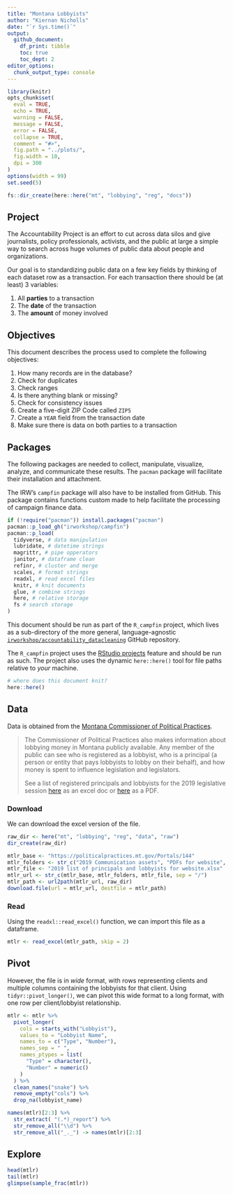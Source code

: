 ```yaml
---
title: "Montana Lobbyists"
author: "Kiernan Nicholls"
date: "`r Sys.time()`"
output:
  github_document: 
    df_print: tibble
    toc: true
    toc_dept: 2
editor_options: 
  chunk_output_type: console
---
```


<!-- Place comments regarding knitting here -->

```r
library(knitr)
opts_chunk$set(
  eval = TRUE,
  echo = TRUE,
  warning = FALSE,
  message = FALSE,
  error = FALSE,
  collapse = TRUE,
  comment = "#>",
  fig.path = "../plots/",
  fig.width = 10,
  dpi = 300
)
options(width = 99)
set.seed(5)
```

```r
fs::dir_create(here::here("mt", "lobbying", "reg", "docs"))
```

## Project

The Accountability Project is an effort to cut across data silos and give journalists, policy
professionals, activists, and the public at large a simple way to search across huge volumes of
public data about people and organizations.

Our goal is to standardizing public data on a few key fields by thinking of each dataset row as a
transaction. For each transaction there should be (at least) 3 variables:

1. All **parties** to a transaction
2. The **date** of the transaction
3. The **amount** of money involved

## Objectives

This document describes the process used to complete the following objectives:

1. How many records are in the database?
1. Check for duplicates
1. Check ranges
1. Is there anything blank or missing?
1. Check for consistency issues
1. Create a five-digit ZIP Code called `ZIP5`
1. Create a `YEAR` field from the transaction date
1. Make sure there is data on both parties to a transaction

## Packages

The following packages are needed to collect, manipulate, visualize, analyze, and communicate
these results. The `pacman` package will facilitate their installation and attachment.

The IRW's `campfin` package will also have to be installed from GitHub. This package contains
functions custom made to help facilitate the processing of campaign finance data.

```r
if (!require("pacman")) install.packages("pacman")
pacman::p_load_gh("irworkshop/campfin")
pacman::p_load(
  tidyverse, # data manipulation
  lubridate, # datetime strings
  magrittr, # pipe opperators
  janitor, # dataframe clean
  refinr, # cluster and merge
  scales, # format strings
  readxl, # read excel files
  knitr, # knit documents
  glue, # combine strings
  here, # relative storage
  fs # search storage 
)
```

This document should be run as part of the `R_campfin` project, which lives as a sub-directory of
the more general, language-agnostic [`irworkshop/accountability_datacleaning`][01] GitHub
repository.

The `R_campfin` project uses the [RStudio projects][02] feature and should be run as such. The
project also uses the dynamic `here::here()` tool for file paths relative to _your_ machine.

```r
# where does this document knit?
here::here()
```

[01]: https://github.com/irworkshop/accountability_datacleaning "TAP repo"
[02]: https://support.rstudio.com/hc/en-us/articles/200526207-Using-Projects "Rproj"

## Data

Data is obtained from the [Montana Commissioner of Political Practices][cpp].

> The Commissioner of Political Practices also makes information about lobbying money in Montana
publicly available. Any member of the public can see who is registered as a lobbyist, who is a
principal (a person or entity that pays lobbyists to lobby on their behalf), and how money is spent
to influence legislation and legislators.
> 
> See a list of registered principals and lobbyists for the 2019 legislative session [here][xlsx]
as an excel doc or [here][pdf] as a PDF.

[cpp]: https://politicalpractices.mt.gov/lobbying
[xlsx]: https://politicalpractices.mt.gov/Portals/144/2019%20Communication%20assets/PDFs%20for%20website/2019%20list%20of%20principals%20and%20lobbyists%20for%20website.xlsx?ver=2019-04-05-161928-000
[pdf]: https://politicalpractices.mt.gov/Portals/144/2019%20Communication%20assets/PDFs%20for%20website/2019%20list%20of%20principals%20and%20lobbyists%20for%20website.pdf?ver=2019-04-17-105845-647

### Download

We can download the excel version of the file.

```r
raw_dir <- here("mt", "lobbying", "reg", "data", "raw")
dir_create(raw_dir)
```

```r
mtlr_base <- "https://politicalpractices.mt.gov/Portals/144"
mtlr_folders <- str_c("2019 Communication assets", "PDFs for website", sep = "/")
mtlr_file <- "2019 list of principals and lobbyists for website.xlsx"
mtlr_url <- str_c(mtlr_base, mtlr_folders, mtlr_file, sep = "/")
mtlr_path <- url2path(mtlr_url, raw_dir)
download.file(url = mtlr_url, destfile = mtlr_path)
```

### Read

Using the `readxl::read_excel()` function, we can import this file as a dataframe.

```r
mtlr <- read_excel(mtlr_path, skip = 2)
```

## Pivot

However, the file is in _wide_ format, with rows representing clients and multiple columns
containing the lobbyists for that client. Using `tidyr::pivot_longer()`, we can pivot this wide
format to a long format, with one row per client/lobbyist relationship.

```r
mtlr <- mtlr %>% 
  pivot_longer(
    cols = starts_with("Lobbyist"),
    values_to = "Lobbyist Name",
    names_to = c("Type", "Number"),
    names_sep = " ",
    names_ptypes = list(
      "Type" = character(), 
      "Number" = numeric()
    )
  ) %>% 
  clean_names("snake") %>% 
  remove_empty("cols") %>% 
  drop_na(lobbyist_name)
```

```r
names(mtlr)[2:3] %>% 
  str_extract( "(.*)_report") %>% 
  str_remove_all("\\d") %>% 
  str_remove_all("_._") -> names(mtlr)[2:3]
```

## Explore

```r
head(mtlr)
tail(mtlr)
glimpse(sample_frac(mtlr))
```

